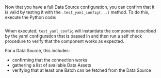 Now that you have a full Data Source configuration, you can confirm that it is valid by testing it with the `.test_yaml_config(...)` method.  To do this, execute the Python code:

```python title="Python" name="version-0.18 test your config with test_yaml_config"
```

When executed, `test_yaml_config` will instantiate the component described by the yaml configuration that is passed in and then run a self check procedure to verify that the component works as expected.

For a Data Source, this includes:
- confirming that the connection works
- gathering a list of available Data Assets
- verifying that at least one Batch can be fetched from the Data Source